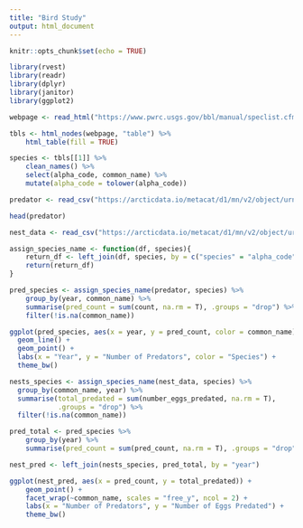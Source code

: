 ```yaml
---
title: "Bird Study"
output: html_document
---
```


```r
knitr::opts_chunk$set(echo = TRUE)
```

```r
library(rvest)
library(readr)
library(dplyr)
library(janitor)
library(ggplot2)
```

```r
webpage <- read_html("https://www.pwrc.usgs.gov/bbl/manual/speclist.cfm")

tbls <- html_nodes(webpage, "table") %>% 
    html_table(fill = TRUE)

species <- tbls[[1]] %>% 
    clean_names() %>% 
    select(alpha_code, common_name) %>% 
    mutate(alpha_code = tolower(alpha_code))
```


```r
predator <- read_csv("https://arcticdata.io/metacat/d1/mn/v2/object/urn%3Auuid%3A9ffec04c-7e2d-41dd-9e88-b6c2e8c4375e")

head(predator)

nest_data <- read_csv("https://arcticdata.io/metacat/d1/mn/v2/object/urn%3Auuid%3A982bd2fc-4edf-4da7-96ef-0d11b853102d")
```

```r
assign_species_name <- function(df, species){
    return_df <- left_join(df, species, by = c("species" = "alpha_code"))
    return(return_df)
}
```


```r
pred_species <- assign_species_name(predator, species) %>% 
    group_by(year, common_name) %>% 
    summarise(pred_count = sum(count, na.rm = T), .groups = "drop") %>% 
    filter(!is.na(common_name))
```

```r
ggplot(pred_species, aes(x = year, y = pred_count, color = common_name)) +
  geom_line() +
  geom_point() +
  labs(x = "Year", y = "Number of Predators", color = "Species") +
  theme_bw()
```

```r
nests_species <- assign_species_name(nest_data, species) %>% 
  group_by(common_name, year) %>% 
  summarise(total_predated = sum(number_eggs_predated, na.rm = T),
            .groups = "drop") %>% 
  filter(!is.na(common_name))
```

```r
pred_total <- pred_species %>% 
    group_by(year) %>% 
    summarise(pred_count = sum(pred_count, na.rm = T), .groups = "drop")
```

```r
nest_pred <- left_join(nests_species, pred_total, by = "year")
```

```r
ggplot(nest_pred, aes(x = pred_count, y = total_predated)) +
    geom_point() +
    facet_wrap(~common_name, scales = "free_y", ncol = 2) +
    labs(x = "Number of Predators", y = "Number of Eggs Predated") +
    theme_bw()
```

